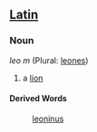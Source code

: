 ==[[Latin]]==
===Noun===
''leo'' ''m'' (Plural: [[leones]])

#a [[lion]]
====Derived Words====
: [[leoninus]]